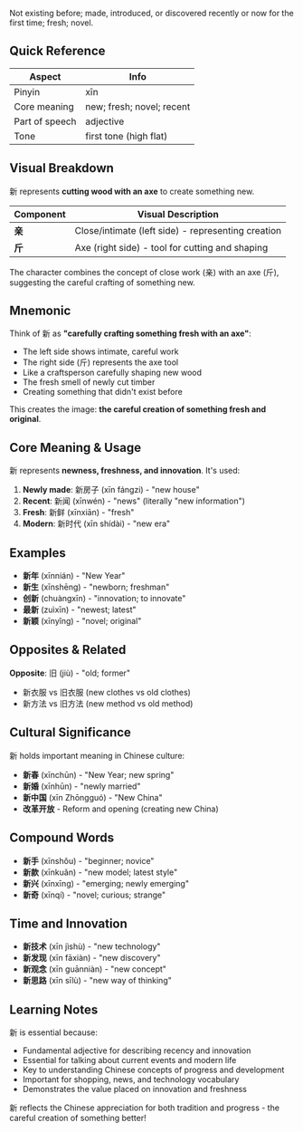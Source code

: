 Not existing before; made, introduced, or discovered recently or now for the first time; fresh;
novel.

## Quick Reference

| Aspect         | Info                      |
| -------------- | ------------------------- |
| Pinyin         | xīn                       |
| Core meaning   | new; fresh; novel; recent |
| Part of speech | adjective                 |
| Tone           | first tone (high flat)    |

## Visual Breakdown

新 represents **cutting wood with an axe** to create something new.

| Component | Visual Description                                 |
| --------- | -------------------------------------------------- |
| **亲**    | Close/intimate (left side) - representing creation |
| **斤**    | Axe (right side) - tool for cutting and shaping    |

The character combines the concept of close work (亲) with an axe (斤), suggesting the careful
crafting of something new.

## Mnemonic

Think of 新 as **"carefully crafting something fresh with an axe"**:

- The left side shows intimate, careful work
- The right side (斤) represents the axe tool
- Like a craftsperson carefully shaping new wood
- The fresh smell of newly cut timber
- Creating something that didn't exist before

This creates the image: **the careful creation of something fresh and original**.

## Core Meaning & Usage

新 represents **newness, freshness, and innovation**. It's used:

1. **Newly made**: 新房子 (xīn fángzi) - "new house"
2. **Recent**: 新闻 (xīnwén) - "news" (literally "new information")
3. **Fresh**: 新鲜 (xīnxiān) - "fresh"
4. **Modern**: 新时代 (xīn shídài) - "new era"

## Examples

- **新年** (xīnnián) - "New Year"
- **新生** (xīnshēng) - "newborn; freshman"
- **创新** (chuàngxīn) - "innovation; to innovate"
- **最新** (zuìxīn) - "newest; latest"
- **新颖** (xīnyǐng) - "novel; original"

## Opposites & Related

**Opposite**: 旧 (jiù) - "old; former"

- 新衣服 vs 旧衣服 (new clothes vs old clothes)
- 新方法 vs 旧方法 (new method vs old method)

## Cultural Significance

新 holds important meaning in Chinese culture:

- **新春** (xīnchūn) - "New Year; new spring"
- **新婚** (xīnhūn) - "newly married"
- **新中国** (xīn Zhōngguó) - "New China"
- **改革开放** - Reform and opening (creating new China)

## Compound Words

- **新手** (xīnshǒu) - "beginner; novice"
- **新款** (xīnkuǎn) - "new model; latest style"
- **新兴** (xīnxīng) - "emerging; newly emerging"
- **新奇** (xīnqí) - "novel; curious; strange"

## Time and Innovation

- **新技术** (xīn jìshù) - "new technology"
- **新发现** (xīn fāxiàn) - "new discovery"
- **新观念** (xīn guānniàn) - "new concept"
- **新思路** (xīn sīlù) - "new way of thinking"

## Learning Notes

新 is essential because:

- Fundamental adjective for describing recency and innovation
- Essential for talking about current events and modern life
- Key to understanding Chinese concepts of progress and development
- Important for shopping, news, and technology vocabulary
- Demonstrates the value placed on innovation and freshness

新 reflects the Chinese appreciation for both tradition and progress - the careful creation of
something better!
